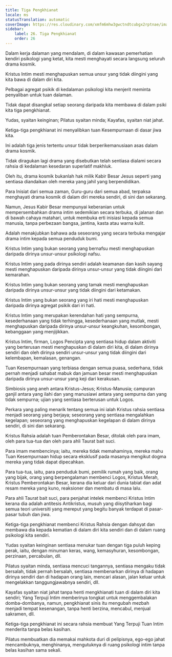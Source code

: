 ```yaml
---
title: Tiga Pengkhianat
locale: ms
statusTranslation: automatic
coverImage: https://res.cloudinary.com/xmfm6mhw3gwctndtcubgx2rptnae/image/upload/v1741354419/small_cover_la_gran_rebelion_28716e29d2.webp
sidebar:
    label: 26. Tiga Pengkhianat
    order: 26
---
```

Dalam kerja dalaman yang mendalam, di dalam kawasan pemerhatian kendiri psikologi yang ketat, kita mesti menghayati secara langsung seluruh drama kosmik.

Kristus Intim mesti menghapuskan semua unsur yang tidak diingini yang kita bawa di dalam diri kita.

Pelbagai agregat psikik di kedalaman psikologi kita menjerit meminta penyaliban untuk tuan dalaman.

Tidak dapat disangkal setiap seorang daripada kita membawa di dalam psiki kita tiga pengkhianat.

Yudas, syaitan keinginan; Pilatus syaitan minda; Kayafas, syaitan niat jahat.

Ketiga-tiga pengkhianat ini menyalibkan tuan Kesempurnaan di dasar jiwa kita.

Ini adalah tiga jenis tertentu unsur tidak berperikemanusiaan asas dalam drama kosmik.

Tidak diragukan lagi drama yang disebutkan telah sentiasa dialami secara rahsia di kedalaman kesedaran superlatif makhluk.

Oleh itu, drama kosmik bukanlah hak milik Kabir Besar Jesus seperti yang sentiasa diandaikan oleh mereka yang jahil yang berpendidikan.

Para Inisiat dari semua zaman, Guru-guru dari semua abad, terpaksa menghayati drama kosmik di dalam diri mereka sendiri, di sini dan sekarang.

Namun, Jesus Kabir Besar mempunyai keberanian untuk mempersembahkan drama intim sedemikian secara terbuka, di jalanan dan di bawah cahaya matahari, untuk membuka erti inisiasi kepada semua manusia, tanpa perbezaan bangsa, jantina, kasta atau warna kulit.

Adalah menakjubkan bahawa ada seseorang yang secara terbuka mengajar drama intim kepada semua penduduk bumi.

Kristus Intim yang bukan seorang yang bernafsu mesti menghapuskan daripada dirinya unsur-unsur psikologi nafsu.

Kristus Intim yang pada dirinya sendiri adalah keamanan dan kasih sayang mesti menghapuskan daripada dirinya unsur-unsur yang tidak diingini dari kemarahan.

Kristus Intim yang bukan seorang yang tamak mesti menghapuskan daripada dirinya unsur-unsur yang tidak diingini dari ketamakan.

Kristus Intim yang bukan seorang yang iri hati mesti menghapuskan daripada dirinya agregat psikik dari iri hati.

Kristus Intim yang merupakan kerendahan hati yang sempurna, kesederhanaan yang tidak terhingga, kesederhanaan yang mutlak, mesti menghapuskan daripada dirinya unsur-unsur keangkuhan, kesombongan, kebanggaan yang menjijikkan.

Kristus Intim, firman, Logos Pencipta yang sentiasa hidup dalam aktiviti yang berterusan mesti menghapuskan di dalam diri kita, di dalam dirinya sendiri dan oleh dirinya sendiri unsur-unsur yang tidak diingini dari kelembapan, kemalasan, genangan.

Tuan Kesempurnaan yang terbiasa dengan semua puasa, sederhana, tidak pernah menjadi sahabat mabuk dan jamuan besar mesti menghapuskan daripada dirinya unsur-unsur yang keji dari kerakusan.

Simbiosis yang aneh antara Kristus-Jesus; Kristus-Manusia; campuran ganjil antara yang ilahi dan yang manusiawi antara yang sempurna dan yang tidak sempurna; ujian yang sentiasa berterusan untuk Logos.

Perkara yang paling menarik tentang semua ini ialah Kristus rahsia sentiasa menjadi seorang yang berjaya; seseorang yang sentiasa mengalahkan kegelapan; seseorang yang menghapuskan kegelapan di dalam dirinya sendiri, di sini dan sekarang.

Kristus Rahsia adalah tuan Pemberontakan Besar, ditolak oleh para imam, oleh para tua-tua dan oleh para ahli Taurat bait suci.

Para imam membencinya; iaitu, mereka tidak memahaminya, mereka mahu Tuan Kesempurnaan hidup secara eksklusif pada masanya mengikut dogma mereka yang tidak dapat dipecahkan.

Para tua-tua, iaitu, para penduduk bumi, pemilik rumah yang baik, orang yang bijak, orang yang berpengalaman membenci Logos, Kristus Merah, Kristus Pemberontakan Besar, kerana dia keluar dari dunia tabiat dan adat resam mereka yang kuno, reaksioner dan membatu di masa lalu.

Para ahli Taurat bait suci, para penjahat intelek membenci Kristus Intim kerana dia adalah antitesis Antikristus, musuh yang diisytiharkan bagi semua teori universiti yang mereput yang begitu banyak terdapat di pasar-pasar tubuh dan jiwa.

Ketiga-tiga pengkhianat membenci Kristus Rahsia dengan dahsyat dan membawa dia kepada kematian di dalam diri kita sendiri dan di dalam ruang psikologi kita sendiri.

Yudas syaitan keinginan sentiasa menukar tuan dengan tiga puluh keping perak, iaitu, dengan minuman keras, wang, kemasyhuran, kesombongan, perzinaan, percabulan, dll.

Pilatus syaitan minda, sentiasa mencuci tangannya, sentiasa mengaku tidak bersalah, tidak pernah bersalah, sentiasa membenarkan dirinya di hadapan dirinya sendiri dan di hadapan orang lain, mencari alasan, jalan keluar untuk mengelakkan tanggungjawabnya sendiri, dll.

Kayafas syaitan niat jahat tanpa henti mengkhianati tuan di dalam diri kita sendiri; Yang Terpuji Intim memberinya tongkat untuk menggembalakan domba-dombanya, namun, pengkhianat sinis itu mengubah mezbah menjadi tempat kesenangan, tanpa henti berzina, mencabul, menjual sakramen, dll.

Ketiga-tiga pengkhianat ini secara rahsia membuat Yang Terpuji Tuan Intim menderita tanpa belas kasihan.

Pilatus membuatkan dia memakai mahkota duri di pelipisnya, ego-ego jahat mencambuknya, menghinanya, mengutuknya di ruang psikologi intim tanpa belas kasihan sama sekali.

